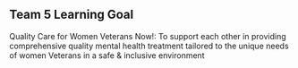 ## Team 5 Learning Goal
Quality Care for Women Veterans Now!: To support each other in providing comprehensive quality mental health treatment tailored to the unique needs of women Veterans in a safe & inclusive environment
